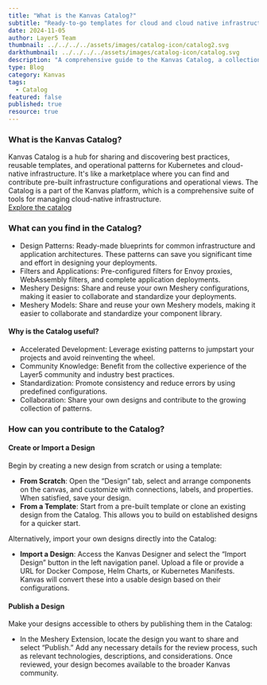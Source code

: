 ```yaml
---
title: "What is the Kanvas Catalog?"
subtitle: "Ready-to-go templates for cloud and cloud native infrastructure"
date: 2024-11-05
author: Layer5 Team
thumbnail: ../../../../assets/images/catalog-icon/catalog2.svg
darkthumbnail: ../../../../assets/images/catalog-icon/catalog.svg
description: "A comprehensive guide to the Kanvas Catalog, a collection of curated, pre-built, and ready-to-use cloud and cloud native infrastructure configurations."
type: Blog
category: Kanvas
tags:
  - Catalog
featured: false
published: true
resource: true
---
```



<BlogWrapper>

### What is the Kanvas Catalog?

<Link to="/cloud-native-management/catalog">Kanvas Catalog</Link> is a hub for sharing and discovering best practices, reusable templates, and operational patterns for Kubernetes and cloud-native infrastructure. It's like a marketplace where you can find and contribute pre-built infrastructure configurations and operational views. The Catalog is a part of the Kanvas platform, which is a comprehensive suite of tools for managing cloud-native infrastructure.

<div className="note"> <a href="https://meshery.layer5.io/catalog">Explore the catalog</a></div>

### What can you find in the Catalog?

- Design Patterns: Ready-made blueprints for common infrastructure and application architectures. These patterns can save you significant time and effort in designing your deployments.  
- Filters and Applications: Pre-configured filters for Envoy proxies, WebAssembly filters, and complete application deployments.
- Meshery Designs: Share and reuse your own Meshery configurations, making it easier to collaborate and standardize your deployments.  
- Meshery Models: Share and reuse your own Meshery models, making it easier to collaborate and standardize your component library.

#### Why is the Catalog useful?

- Accelerated Development: Leverage existing patterns to jumpstart your projects and avoid reinventing the wheel.
- Community Knowledge: Benefit from the collective experience of the Layer5 community and industry best practices.  
- Standardization: Promote consistency and reduce errors by using predefined configurations.
- Collaboration: Share your own designs and contribute to the growing collection of patterns.

### How can you contribute to the Catalog?
 
#### Create or Import a Design
Begin by creating a new design from scratch or using a template:

- **From Scratch**: Open the “Design” tab, select and arrange components on the canvas, and customize with connections, labels, and properties. When satisfied, save your design.
- **From a Template**: Start from a pre-built template or clone an existing design from the Catalog. This allows you to build on established designs for a quicker start.

Alternatively, import your own designs directly into the Catalog:

- **Import a Design**: Access the Kanvas Designer and select the “Import Design” button in the left navigation panel. Upload a file or provide a URL for Docker Compose, Helm Charts, or Kubernetes Manifests. Kanvas will convert these into a usable design based on their configurations.

#### Publish a Design
Make your designs accessible to others by publishing them in the Catalog:

- In the Meshery Extension, locate the design you want to share and select “Publish.” Add any necessary details for the review process, such as relevant technologies, descriptions, and considerations. Once reviewed, your design becomes available to the broader Kanvas community.



</BlogWrapper>
